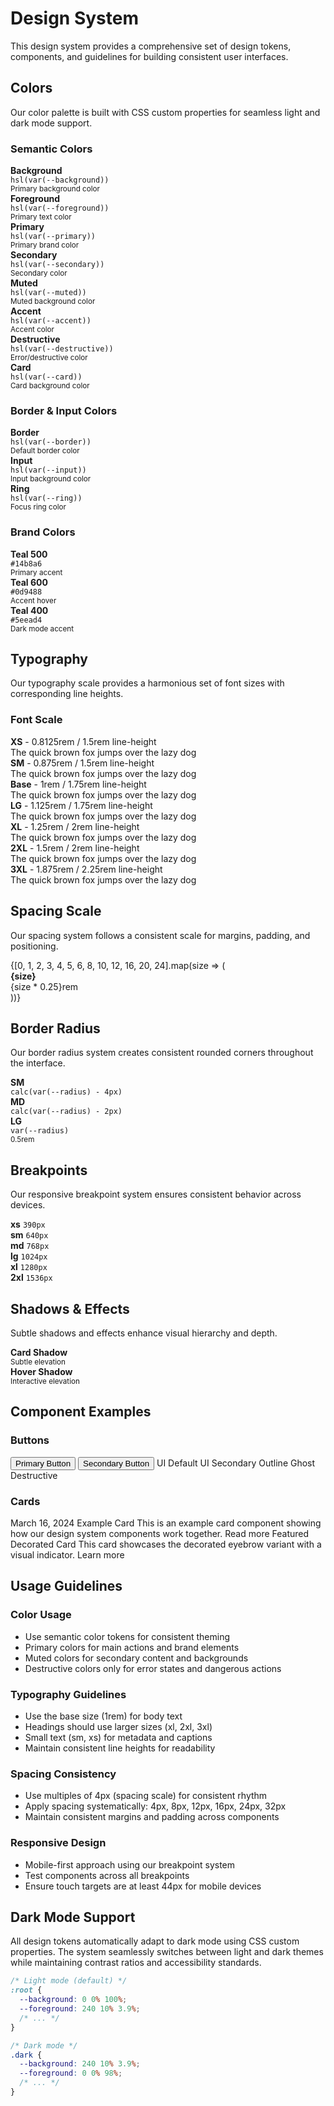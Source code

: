 
<Meta title="Design System/Overview" />

# Design System

This design system provides a comprehensive set of design tokens, components, and guidelines for building consistent user interfaces.

## Colors

Our color palette is built with CSS custom properties for seamless light and dark mode support.

### Semantic Colors

<div style={{ display: 'grid', gridTemplateColumns: 'repeat(auto-fit, minmax(250px, 1fr))', gap: '1rem', marginBottom: '2rem' }}>
  <div style={{ background: 'hsl(var(--background))', padding: '1rem', border: '1px solid hsl(var(--border))', borderRadius: '0.5rem' }}>
    <div style={{ color: 'hsl(var(--foreground))' }}>
      <strong>Background</strong><br />
      <code>hsl(var(--background))</code><br />
      <small>Primary background color</small>
    </div>
  </div>
  
  <div style={{ background: 'hsl(var(--foreground))', padding: '1rem', border: '1px solid hsl(var(--border))', borderRadius: '0.5rem' }}>
    <div style={{ color: 'hsl(var(--background))' }}>
      <strong>Foreground</strong><br />
      <code>hsl(var(--foreground))</code><br />
      <small>Primary text color</small>
    </div>
  </div>
  
  <div style={{ background: 'hsl(var(--primary))', padding: '1rem', border: '1px solid hsl(var(--border))', borderRadius: '0.5rem' }}>
    <div style={{ color: 'hsl(var(--primary-foreground))' }}>
      <strong>Primary</strong><br />
      <code>hsl(var(--primary))</code><br />
      <small>Primary brand color</small>
    </div>
  </div>
  
  <div style={{ background: 'hsl(var(--secondary))', padding: '1rem', border: '1px solid hsl(var(--border))', borderRadius: '0.5rem' }}>
    <div style={{ color: 'hsl(var(--secondary-foreground))' }}>
      <strong>Secondary</strong><br />
      <code>hsl(var(--secondary))</code><br />
      <small>Secondary color</small>
    </div>
  </div>
  
  <div style={{ background: 'hsl(var(--muted))', padding: '1rem', border: '1px solid hsl(var(--border))', borderRadius: '0.5rem' }}>
    <div style={{ color: 'hsl(var(--muted-foreground))' }}>
      <strong>Muted</strong><br />
      <code>hsl(var(--muted))</code><br />
      <small>Muted background color</small>
    </div>
  </div>
  
  <div style={{ background: 'hsl(var(--accent))', padding: '1rem', border: '1px solid hsl(var(--border))', borderRadius: '0.5rem' }}>
    <div style={{ color: 'hsl(var(--accent-foreground))' }}>
      <strong>Accent</strong><br />
      <code>hsl(var(--accent))</code><br />
      <small>Accent color</small>
    </div>
  </div>
  
  <div style={{ background: 'hsl(var(--destructive))', padding: '1rem', border: '1px solid hsl(var(--border))', borderRadius: '0.5rem' }}>
    <div style={{ color: 'hsl(var(--destructive-foreground))' }}>
      <strong>Destructive</strong><br />
      <code>hsl(var(--destructive))</code><br />
      <small>Error/destructive color</small>
    </div>
  </div>
  
  <div style={{ background: 'hsl(var(--card))', padding: '1rem', border: '1px solid hsl(var(--border))', borderRadius: '0.5rem' }}>
    <div style={{ color: 'hsl(var(--card-foreground))' }}>
      <strong>Card</strong><br />
      <code>hsl(var(--card))</code><br />
      <small>Card background color</small>
    </div>
  </div>
</div>

### Border & Input Colors

<div style={{ display: 'grid', gridTemplateColumns: 'repeat(auto-fit, minmax(250px, 1fr))', gap: '1rem', marginBottom: '2rem' }}>
  <div style={{ background: 'hsl(var(--border))', padding: '1rem', borderRadius: '0.5rem' }}>
    <div style={{ color: 'hsl(var(--foreground))' }}>
      <strong>Border</strong><br />
      <code>hsl(var(--border))</code><br />
      <small>Default border color</small>
    </div>
  </div>
  
  <div style={{ background: 'hsl(var(--input))', padding: '1rem', borderRadius: '0.5rem' }}>
    <div style={{ color: 'hsl(var(--foreground))' }}>
      <strong>Input</strong><br />
      <code>hsl(var(--input))</code><br />
      <small>Input background color</small>
    </div>
  </div>
  
  <div style={{ background: 'hsl(var(--ring))', padding: '1rem', borderRadius: '0.5rem' }}>
    <div style={{ color: 'hsl(var(--background))' }}>
      <strong>Ring</strong><br />
      <code>hsl(var(--ring))</code><br />
      <small>Focus ring color</small>
    </div>
  </div>
</div>

### Brand Colors

<div style={{ display: 'grid', gridTemplateColumns: 'repeat(auto-fit, minmax(150px, 1fr))', gap: '1rem', marginBottom: '2rem' }}>
  <div style={{ background: '#14b8a6', padding: '1rem', borderRadius: '0.5rem' }}>
    <div style={{ color: 'white' }}>
      <strong>Teal 500</strong><br />
      <code>#14b8a6</code><br />
      <small>Primary accent</small>
    </div>
  </div>
  
  <div style={{ background: '#0d9488', padding: '1rem', borderRadius: '0.5rem' }}>
    <div style={{ color: 'white' }}>
      <strong>Teal 600</strong><br />
      <code>#0d9488</code><br />
      <small>Accent hover</small>
    </div>
  </div>
  
  <div style={{ background: '#5eead4', padding: '1rem', borderRadius: '0.5rem' }}>
    <div style={{ color: '#0f172a' }}>
      <strong>Teal 400</strong><br />
      <code>#5eead4</code><br />
      <small>Dark mode accent</small>
    </div>
  </div>
</div>

## Typography

Our typography scale provides a harmonious set of font sizes with corresponding line heights.

### Font Scale

<div style={{ marginBottom: '2rem' }}>
  <div style={{ fontSize: '0.8125rem', lineHeight: '1.5rem', marginBottom: '1rem', padding: '0.5rem', background: 'hsl(var(--muted))', borderRadius: '0.25rem' }}>
    <strong>XS</strong> - 0.8125rem / 1.5rem line-height<br />
    <span>The quick brown fox jumps over the lazy dog</span>
  </div>
  
  <div style={{ fontSize: '0.875rem', lineHeight: '1.5rem', marginBottom: '1rem', padding: '0.5rem', background: 'hsl(var(--muted))', borderRadius: '0.25rem' }}>
    <strong>SM</strong> - 0.875rem / 1.5rem line-height<br />
    <span>The quick brown fox jumps over the lazy dog</span>
  </div>
  
  <div style={{ fontSize: '1rem', lineHeight: '1.75rem', marginBottom: '1rem', padding: '0.5rem', background: 'hsl(var(--muted))', borderRadius: '0.25rem' }}>
    <strong>Base</strong> - 1rem / 1.75rem line-height<br />
    <span>The quick brown fox jumps over the lazy dog</span>
  </div>
  
  <div style={{ fontSize: '1.125rem', lineHeight: '1.75rem', marginBottom: '1rem', padding: '0.5rem', background: 'hsl(var(--muted))', borderRadius: '0.25rem' }}>
    <strong>LG</strong> - 1.125rem / 1.75rem line-height<br />
    <span>The quick brown fox jumps over the lazy dog</span>
  </div>
  
  <div style={{ fontSize: '1.25rem', lineHeight: '2rem', marginBottom: '1rem', padding: '0.5rem', background: 'hsl(var(--muted))', borderRadius: '0.25rem' }}>
    <strong>XL</strong> - 1.25rem / 2rem line-height<br />
    <span>The quick brown fox jumps over the lazy dog</span>
  </div>
  
  <div style={{ fontSize: '1.5rem', lineHeight: '2rem', marginBottom: '1rem', padding: '0.5rem', background: 'hsl(var(--muted))', borderRadius: '0.25rem' }}>
    <strong>2XL</strong> - 1.5rem / 2rem line-height<br />
    <span>The quick brown fox jumps over the lazy dog</span>
  </div>
  
  <div style={{ fontSize: '1.875rem', lineHeight: '2.25rem', marginBottom: '1rem', padding: '0.5rem', background: 'hsl(var(--muted))', borderRadius: '0.25rem' }}>
    <strong>3XL</strong> - 1.875rem / 2.25rem line-height<br />
    <span>The quick brown fox jumps over the lazy dog</span>
  </div>
</div>

## Spacing Scale

Our spacing system follows a consistent scale for margins, padding, and positioning.

<div style={{ display: 'grid', gridTemplateColumns: 'repeat(auto-fill, minmax(120px, 1fr))', gap: '1rem', marginBottom: '2rem' }}>
  {[0, 1, 2, 3, 4, 5, 6, 8, 10, 12, 16, 20, 24].map(size => (
    <div key={size} style={{ textAlign: 'center' }}>
      <div style={{ 
        height: `${size * 0.25}rem`, 
        backgroundColor: '#14b8a6', 
        marginBottom: '0.5rem',
        borderRadius: '0.125rem'
      }} />
      <div style={{ fontSize: '0.875rem', color: 'hsl(var(--muted-foreground))' }}>
        <strong>{size}</strong><br />
        {size * 0.25}rem
      </div>
    </div>
  ))}
</div>

## Border Radius

Our border radius system creates consistent rounded corners throughout the interface.

<div style={{ display: 'grid', gridTemplateColumns: 'repeat(auto-fit, minmax(150px, 1fr))', gap: '1rem', marginBottom: '2rem' }}>
  <div style={{ textAlign: 'center' }}>
    <div style={{ 
      width: '60px', 
      height: '60px', 
      backgroundColor: '#14b8a6', 
      borderRadius: 'calc(var(--radius) - 4px)',
      margin: '0 auto 0.5rem'
    }} />
    <div>
      <strong>SM</strong><br />
      <code>calc(var(--radius) - 4px)</code>
    </div>
  </div>
  
  <div style={{ textAlign: 'center' }}>
    <div style={{ 
      width: '60px', 
      height: '60px', 
      backgroundColor: '#14b8a6', 
      borderRadius: 'calc(var(--radius) - 2px)',
      margin: '0 auto 0.5rem'
    }} />
    <div>
      <strong>MD</strong><br />
      <code>calc(var(--radius) - 2px)</code>
    </div>
  </div>
  
  <div style={{ textAlign: 'center' }}>
    <div style={{ 
      width: '60px', 
      height: '60px', 
      backgroundColor: '#14b8a6', 
      borderRadius: 'var(--radius)',
      margin: '0 auto 0.5rem'
    }} />
    <div>
      <strong>LG</strong><br />
      <code>var(--radius)</code><br />
      <small>0.5rem</small>
    </div>
  </div>
</div>

## Breakpoints

Our responsive breakpoint system ensures consistent behavior across devices.

<div style={{ display: 'grid', gridTemplateColumns: '1fr', gap: '0.5rem', marginBottom: '2rem' }}>
  <div style={{ padding: '1rem', background: 'hsl(var(--muted))', borderRadius: '0.25rem', display: 'flex', justifyContent: 'space-between' }}>
    <strong>xs</strong>
    <code>390px</code>
  </div>
  <div style={{ padding: '1rem', background: 'hsl(var(--muted))', borderRadius: '0.25rem', display: 'flex', justifyContent: 'space-between' }}>
    <strong>sm</strong>
    <code>640px</code>
  </div>
  <div style={{ padding: '1rem', background: 'hsl(var(--muted))', borderRadius: '0.25rem', display: 'flex', justifyContent: 'space-between' }}>
    <strong>md</strong>
    <code>768px</code>
  </div>
  <div style={{ padding: '1rem', background: 'hsl(var(--muted))', borderRadius: '0.25rem', display: 'flex', justifyContent: 'space-between' }}>
    <strong>lg</strong>
    <code>1024px</code>
  </div>
  <div style={{ padding: '1rem', background: 'hsl(var(--muted))', borderRadius: '0.25rem', display: 'flex', justifyContent: 'space-between' }}>
    <strong>xl</strong>
    <code>1280px</code>
  </div>
  <div style={{ padding: '1rem', background: 'hsl(var(--muted))', borderRadius: '0.25rem', display: 'flex', justifyContent: 'space-between' }}>
    <strong>2xl</strong>
    <code>1536px</code>
  </div>
</div>

## Shadows & Effects

Subtle shadows and effects enhance visual hierarchy and depth.

<div style={{ display: 'grid', gridTemplateColumns: 'repeat(auto-fit, minmax(200px, 1fr))', gap: '1rem', marginBottom: '2rem' }}>
  <div style={{ 
    padding: '1.5rem', 
    background: 'hsl(var(--card))', 
    borderRadius: '0.5rem',
    boxShadow: '0 1px 3px 0 rgba(0, 0, 0, 0.1), 0 1px 2px 0 rgba(0, 0, 0, 0.06)',
    textAlign: 'center'
  }}>
    <strong>Card Shadow</strong><br />
    <small>Subtle elevation</small>
  </div>
  
  <div style={{ 
    padding: '1.5rem', 
    background: 'hsl(var(--card))', 
    borderRadius: '0.5rem',
    boxShadow: '0 10px 15px -3px rgba(0, 0, 0, 0.1), 0 4px 6px -2px rgba(0, 0, 0, 0.05)',
    textAlign: 'center'
  }}>
    <strong>Hover Shadow</strong><br />
    <small>Interactive elevation</small>
  </div>
</div>

## Component Examples

### Buttons

<div style={{ display: 'flex', gap: '1rem', marginBottom: '2rem', flexWrap: 'wrap' }}>
  <Button variant="primary">Primary Button</Button>
  <Button variant="secondary">Secondary Button</Button>
  <UIButton variant="default">UI Default</UIButton>
  <UIButton variant="secondary">UI Secondary</UIButton>
  <UIButton variant="outline">Outline</UIButton>
  <UIButton variant="ghost">Ghost</UIButton>
  <UIButton variant="destructive">Destructive</UIButton>
</div>

### Cards

<div style={{ display: 'grid', gridTemplateColumns: 'repeat(auto-fit, minmax(300px, 1fr))', gap: '1.5rem', marginBottom: '2rem' }}>
  <Card className="p-6">
    <CardEyebrow>March 16, 2024</CardEyebrow>
    <CardTitle>Example Card</CardTitle>
    <CardDescription>
      This is an example card component showing how our design system components work together.
    </CardDescription>
    <CardCta>Read more</CardCta>
  </Card>
  
  <Card className="p-6">
    <CardEyebrow decorate>Featured</CardEyebrow>
    <CardTitle>Decorated Card</CardTitle>
    <CardDescription>
      This card showcases the decorated eyebrow variant with a visual indicator.
    </CardDescription>
    <CardCta>Learn more</CardCta>
  </Card>
</div>

## Usage Guidelines

### Color Usage
- Use semantic color tokens for consistent theming
- Primary colors for main actions and brand elements
- Muted colors for secondary content and backgrounds
- Destructive colors only for error states and dangerous actions

### Typography Guidelines
- Use the base size (1rem) for body text
- Headings should use larger sizes (xl, 2xl, 3xl)
- Small text (sm, xs) for metadata and captions
- Maintain consistent line heights for readability

### Spacing Consistency
- Use multiples of 4px (spacing scale) for consistent rhythm
- Apply spacing systematically: 4px, 8px, 12px, 16px, 24px, 32px
- Maintain consistent margins and padding across components

### Responsive Design
- Mobile-first approach using our breakpoint system
- Test components across all breakpoints
- Ensure touch targets are at least 44px for mobile devices

## Dark Mode Support

All design tokens automatically adapt to dark mode using CSS custom properties. The system seamlessly switches between light and dark themes while maintaining contrast ratios and accessibility standards.

```css
/* Light mode (default) */
:root {
  --background: 0 0% 100%;
  --foreground: 240 10% 3.9%;
  /* ... */
}

/* Dark mode */
.dark {
  --background: 240 10% 3.9%;
  --foreground: 0 0% 98%;
  /* ... */
}
```